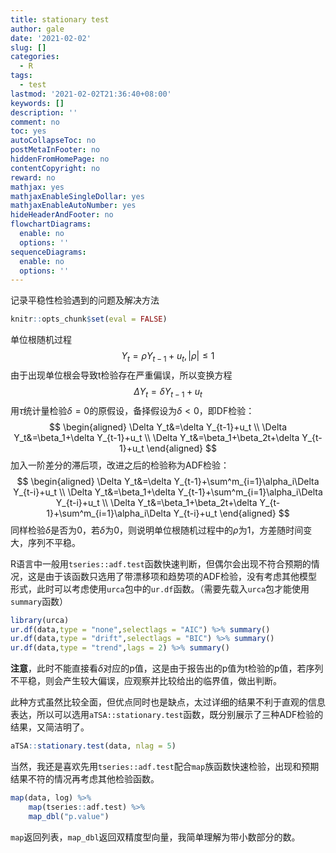```yaml
---
title: stationary test
author: gale
date: '2021-02-02'
slug: []
categories:
  - R
tags:
  - test
lastmod: '2021-02-02T21:36:40+08:00'
keywords: []
description: ''
comment: no
toc: yes
autoCollapseToc: no
postMetaInFooter: no
hiddenFromHomePage: no
contentCopyright: no
reward: no
mathjax: yes
mathjaxEnableSingleDollar: yes
mathjaxEnableAutoNumber: yes
hideHeaderAndFooter: no
flowchartDiagrams:
  enable: no
  options: ''
sequenceDiagrams:
  enable: no
  options: ''
---
```


记录平稳性检验遇到的问题及解决方法

<!--more-->

```r
knitr::opts_chunk$set(eval = FALSE)
```

单位根随机过程
$$
Y_t=\rho Y_{t-1}+u_t, |\rho|\leq 1
$$
由于出现单位根会导致t检验存在严重偏误，所以变换方程
$$
\Delta Y_t=\delta Y_{t-1}+u_t
$$
用$\tau$统计量检验$\delta=0$的原假设，备择假设为$\delta<0$，即DF检验：
$$
\begin{aligned}
  \Delta Y_t&=\delta Y_{t-1}+u_t \\
  \Delta Y_t&=\beta_1+\delta Y_{t-1}+u_t \\
  \Delta Y_t&=\beta_1+\beta_2t+\delta Y_{t-1}+u_t
\end{aligned}
$$
加入一阶差分的滞后项，改进之后的检验称为ADF检验：
$$
\begin{aligned}
  \Delta Y_t&=\delta Y_{t-1}+\sum^m_{i=1}\alpha_i\Delta Y_{t-i}+u_t \\
  \Delta Y_t&=\beta_1+\delta Y_{t-1}+\sum^m_{i=1}\alpha_i\Delta Y_{t-i}+u_t \\
  \Delta Y_t&=\beta_1+\beta_2t+\delta Y_{t-1}+\sum^m_{i=1}\alpha_i\Delta Y_{t-i}+u_t
\end{aligned}
$$
同样检验$\delta$是否为0，若$\delta$为0，则说明单位根随机过程中的$\rho$为1，方差随时间变大，序列不平稳。

R语言中一般用`tseries::adf.test`函数快速判断，但偶尔会出现不符合预期的情况，这是由于该函数只选用了带漂移项和趋势项的ADF检验，没有考虑其他模型形式，此时可以考虑使用`urca`包中的`ur.df`函数。（需要先载入`urca`包才能使用`summary`函数）
```r
library(urca)
ur.df(data,type = "none",selectlags = "AIC") %>% summary()
ur.df(data,type = "drift",selectlags = "BIC") %>% summary()
ur.df(data,type = "trend",lags = 2) %>% summary()
```
**注意**，此时不能直接看$\delta$对应的p值，这是由于报告出的p值为t检验的p值，若序列不平稳，则会产生较大偏误，应观察并比较给出的临界值，做出判断。

此种方式虽然比较全面，但优点同时也是缺点，太过详细的结果不利于直观的信息表达，所以可以选用`aTSA::stationary.test`函数，既分别展示了三种ADF检验的结果，又简洁明了。
```r
aTSA::stationary.test(data, nlag = 5)
```

当然，我还是喜欢先用`tseries::adf.test`配合`map`族函数快速检验，出现和预期结果不符的情况再考虑其他检验函数。

```r
map(data, log) %>% 
    map(tseries::adf.test) %>% 
    map_dbl("p.value")
```

`map`返回列表，`map_dbl`返回双精度型向量，我简单理解为带小数部分的数。